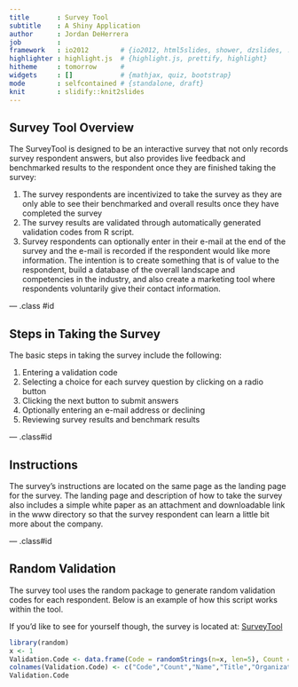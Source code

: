 ```yaml
---
title       : Survey Tool
subtitle    : A Shiny Application
author      : Jordan DeHerrera
job         : 
framework   : io2012        # {io2012, html5slides, shower, dzslides, ...}
highlighter : highlight.js  # {highlight.js, prettify, highlight}
hitheme     : tomorrow      # 
widgets     : []            # {mathjax, quiz, bootstrap}
mode        : selfcontained # {standalone, draft}
knit        : slidify::knit2slides
---
```


## Survey Tool Overview

The SurveyTool is designed to be an interactive survey that not only records survey respondent answers, but also provides live feedback and benchmarked results to the respondent once they are finished taking the survey:

1. The survey respondents are incentivized to take the survey as they are only able to see their benchmarked and overall results once they have completed the survey
2. The survey results are validated through automatically generated validation codes from R script.
3. Survey respondents can optionally enter in their e-mail at the end of the survey and the e-mail is recorded if the respondent would like more information.  The intention is to create something that is of value to the respondent, build a database of the overall landscape and competencies in the industry, and also create a marketing tool where respondents voluntarily give their contact information.

--- .class #id 

## Steps in Taking the Survey

The basic steps in taking the survey include the following:

1. Entering a validation code
2. Selecting a choice for each survey question by clicking on a radio button
3. Clicking the next button to submit answers
4. Optionally entering an e-mail address or declining
5. Reviewing survey results and benchmark results

--- .class#id

## Instructions

The survey's instructions are located on the same page as the landing page for the survey.  The landing page and description of how to take the survey also includes a simple white paper as an attachment and downloadable link in the www directory so that the survey respondent can learn a little bit more about the company.

--- .class#id

## Random Validation

The survey tool uses the random package to generate random validation codes for each respondent.  Below is an example of how this script works within the tool.

If you'd like to see for yourself though, the survey is located at:  [SurveyTool](http://www.verasite.net/coursera)

```r
library(random)
x <- 1
Validation.Code <- data.frame(Code = randomStrings(n=x, len=5), Count = rep(0,x), Name = rep("",x), Title = rep("",x), Organization = rep("",x), ResponseNo = rep(0,x))
colnames(Validation.Code) <- c("Code","Count","Name","Title","Organization", "ResponseNo")
Validation.Code
```
